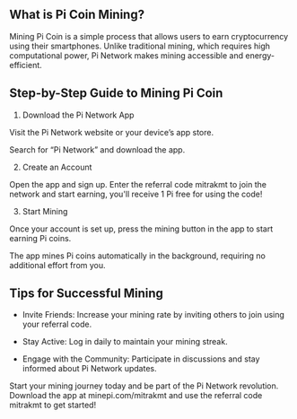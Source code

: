 ## What is Pi Coin Mining?

Mining Pi Coin is a simple process that allows users to earn cryptocurrency using their smartphones. Unlike traditional mining, which requires high computational power, Pi Network makes mining accessible and energy-efficient.

## Step-by-Step Guide to Mining Pi Coin

1. Download the Pi Network App

Visit the Pi Network website or your device’s app store.

Search for “Pi Network” and download the app.

2. Create an Account

Open the app and sign up. Enter the referral code mitrakmt to join the network and start earning, you'll receive 1 Pi free for using the code!

3. Start Mining

Once your account is set up, press the mining button in the app to start earning Pi coins.

The app mines Pi coins automatically in the background, requiring no additional effort from you.

## Tips for Successful Mining

- Invite Friends: Increase your mining rate by inviting others to join using your referral code.

- Stay Active: Log in daily to maintain your mining streak.

- Engage with the Community: Participate in discussions and stay informed about Pi Network updates.

Start your mining journey today and be part of the Pi Network revolution. Download the app at minepi.com/mitrakmt and use the referral code mitrakmt to get started!
